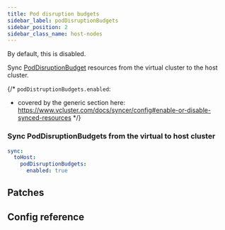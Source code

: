 ```yaml
---
title: Pod disruption budgets
sidebar_label: podDisruptionBudgets
sidebar_position: 2
sidebar_class_name: host-nodes
---
```




<TenancySupport hostNodes="true" />

By default, this is disabled.

Sync [PodDisruptionBudget](https://kubernetes.io/docs/concepts/workloads/pods/disruptions/#pod-disruption-budgets) resources from the virtual cluster to the host cluster.

{/*
`podDistruptionBudgets.enabled`:
- covered by the generic section here: https://www.vcluster.com/docs/syncer/config#enable-or-disable-synced-resources
*/}

### Sync PodDisruptionBudgets from the virtual to host cluster

```YAML
sync:
  toHost:
    podDisruptionBudgets:
      enabled: true
```

## Patches

<Patches resource="podDisruptionBudgets" path="metadata.annotations[*]" direction="toHost"  />

## Config reference

<PodDisruptionBudget/>
